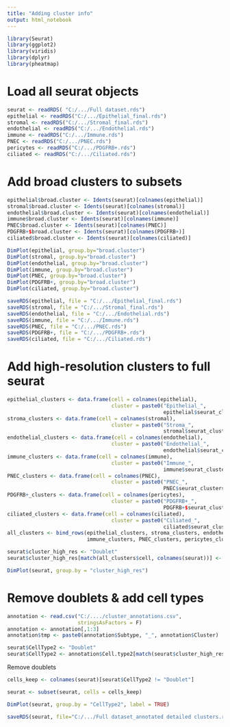 ---
title: "Adding cluster info"
output: html_notebook
---


```{r}
library(Seurat)
library(ggplot2)
library(viridis)
library(dplyr)
library(pheatmap)
```

# Load all seurat objects
```{r}
seurat <- readRDS( "C:/.../Full dataset.rds")
epithelial <- readRDS("C:/.../Epithelial_final.rds")
stromal <- readRDS("C:/.../Stromal_final.rds")
endothelial <- readRDS("C:/.../Endothelial.rds")
immune <- readRDS("C:/.../Immune.rds")
PNEC <- readRDS("C:/.../PNEC.rds")
pericytes <- readRDS("C:/.../PDGFRB+.rds")
ciliated <- readRDS("C:/.../Ciliated.rds")
``` 


# Add broad clusters to subsets
```{r}
epithelial$broad.cluster <- Idents(seurat)[colnames(epithelial)]
stromal$broad.cluster <- Idents(seurat)[colnames(stromal)]
endothelial$broad.cluster <- Idents(seurat)[colnames(endothelial)]
immune$broad.cluster <- Idents(seurat)[colnames(immune)]
PNEC$broad.cluster <- Idents(seurat)[colnames(PNEC)]
PDGFRB+$broad.cluster <- Idents(seurat)[colnames(PDGFRB+)]
ciliated$broad.cluster <- Idents(seurat)[colnames(ciliated)]
```


```{r}
DimPlot(epithelial, group.by="broad.cluster")
DimPlot(stromal, group.by="broad.cluster")
DimPlot(endothelial, group.by="broad.cluster")
DimPlot(immune, group.by="broad.cluster")
DimPlot(PNEC, group.by="broad.cluster")
DimPlot(PDGFRB+, group.by="broad.cluster")
DimPlot(ciliated, group.by="broad.cluster")
```

```{r}
saveRDS(epithelial, file = "C:/.../Epithelial_final.rds")
saveRDS(stromal, file = "C:/.../Stromal_final.rds")
saveRDS(endothelial, file = "C:/.../Endothelial.rds")
saveRDS(immune, file = "C:/.../Immune.rds")
saveRDS(PNEC, file = "C:/.../PNEC.rds")
saveRDS(PDGFRB+, file = "C:/.../PDGFRB+.rds")
saveRDS(ciliated, file = "C:/.../Ciliated.rds")
```


# Add high-resolution clusters to full seurat
```{r}
epithelial_clusters <- data.frame(cell = colnames(epithelial),
                                  cluster = paste0("Epithelial_", 
                                                   epithelial$seurat_clusters))
stroma_clusters <- data.frame(cell = colnames(stromal),
                                  cluster = paste0("Stroma_", 
                                                   stromal$seurat_clusters))
endothelial_clusters <- data.frame(cell = colnames(endothelial),
                                  cluster = paste0("Endothelial_", 
                                                   endothelial$seurat_clusters))
immune_clusters <- data.frame(cell = colnames(immune),
                                  cluster = paste0("Immune_", 
                                                   immune$seurat_clusters))
PNEC_clusters <- data.frame(cell = colnames(PNEC),
                                  cluster = paste0("PNEC_", 
                                                   PNEC$seurat_clusters))
PDGFRB+_clusters <- data.frame(cell = colnames(pericytes),
                                  cluster = paste0("PDGFRB+_", 
                                                   PDGFRB+$seurat_clusters))
ciliated_clusters <- data.frame(cell = colnames(ciliated),
                                  cluster = paste0("Ciliated_", 
                                                   ciliated$seurat_clusters))
all_clusters <- bind_rows(epithelial_clusters, stroma_clusters, endothelial_clusters,
                          immune_clusters, PNEC_clusters, pericytes_clusters, ciliated_clusters)
```

```{r}
seurat$cluster_high_res <- "Doublet"
seurat$cluster_high_res[match(all_clusters$cell, colnames(seurat))] <- all_clusters$cluster
```
```{r}
DimPlot(seurat, group.by = "cluster_high_res")
```


# Remove doublets & add cell types
```{r}
annotation <- read.csv("C:/..../cluster_annotations.csv",
                       stringsAsFactors = F)
annotation <- annotation[,1:3]
annotation$tmp <- paste0(annotation$Subtype, "_", annotation$Cluster)
```

```{r}
seurat$CellType2 <- "Doublet"
seurat$CellType2 <- annotation$Cell.type2[match(seurat$cluster_high_res, annotation$tmp)]
```

Remove doublets
```{r}
cells_keep <- colnames(seurat)[seurat$CellType2 != "Doublet"]
```
```{r}
seurat <- subset(seurat, cells = cells_keep)
```
```{r}
DimPlot(seurat, group.by = "CellType2", label = TRUE)
```

```{r}
saveRDS(seurat, file="C:/.../Full dataset_annotated detailed clusters.rds")
```


